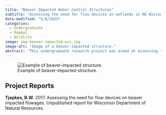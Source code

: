 ```yaml
---
title: "Beaver-Impacted Water Control Structures"
subtitle: "Assessing the need for flow devices on wetlands in NE Wisconsin."
date-modified: "5/8/2023"
categories:
  - Undergraduate
  - Mammal
  - Wildlife
image: img-beaver-impacted-wcs.jpg
image-alt: "Image of a beaver-impacted structure."
abstract: "This undergraduate research project was aimed at assessing the need for beaver flow devices on water control strutures owned by the Wisconsin Department of Natural Resources. From these results, I designed a specialized flow device for the structures most impacted by beavers in the study area."
---
```


![Example of beaver-impacted structure.](img-beaver-impacted-wcs.jpg)

## Project Reports

**Tjepkes, B.W.** 2017. Assessing the need for flow devices on beaver impacted flowages. Unpublished report for Wisconsin Department of Natural Resources.